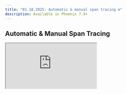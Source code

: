 ```yaml
---
title: "01.18.2025: Automatic & manual span tracing ⚙️"
description: Available in Phoenix 7.9+
---
```


<Update label="01.18.2025" description="">

## Automatic & Manual Span Tracing

<Frame>
  <iframe
    src="https://cdn.iframe.ly/eYTN9GP"
    width={1000}
    height={400}
    allowFullScreen
  />
</Frame>

In addition to using our automatic instrumentors and tracing directly using OTEL, we've now added our own layer to let you have the granularity of manual instrumentation without as much boilerplate code.

You can now access a tracer object with streamlined options to trace functions and code blocks. The main two options are:

* Using the **decorator** `@tracer.chain` traces the entire function automatically as a Span in Phoenix. The input, output, and status attributes are set based on the function's parameters and return value.
* Using the tracer in a `with` clause allows you to trace specific code blocks within a function. You manually define the Span name, input, output, and status.

Check out the [docs](/phoenix/tracing/how-to-tracing/setup-tracing/instrument-python#using-your-tracer) for more on how to use tracer objects.
</Update>
